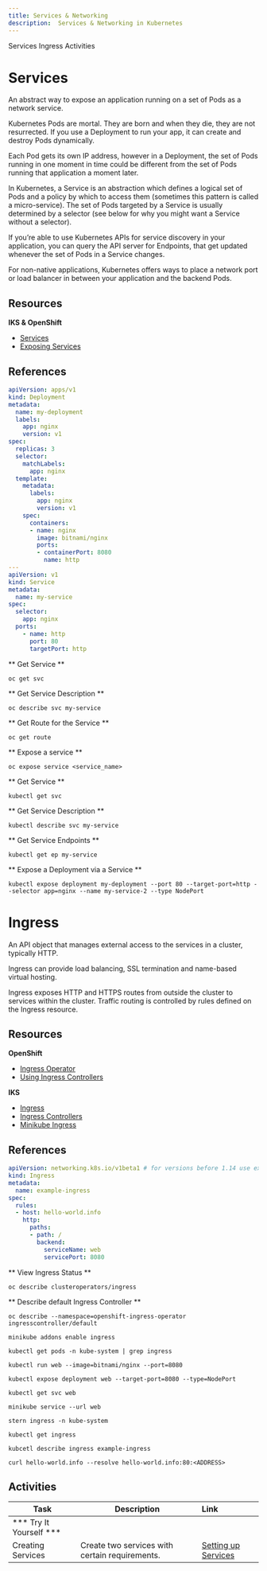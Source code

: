 ```yaml
---
title: Services & Networking
description:  Services & Networking in Kubernetes
---
```


<AnchorLinks>
  <AnchorLink>Services</AnchorLink>
  <AnchorLink>Ingress</AnchorLink>
  <AnchorLink>Activities</AnchorLink>
</AnchorLinks>

# Services

An abstract way to expose an application running on a set of Pods as a network service.

Kubernetes Pods are mortal. They are born and when they die, they are not resurrected. If you use a Deployment to run your app, it can create and destroy Pods dynamically.

Each Pod gets its own IP address, however in a Deployment, the set of Pods running in one moment in time could be different from the set of Pods running that application a moment later.

In Kubernetes, a Service is an abstraction which defines a logical set of Pods and a policy by which to access them (sometimes this pattern is called a micro-service). The set of Pods targeted by a Service is usually determined by a selector (see below for why you might want a Service without a selector).

If you’re able to use Kubernetes APIs for service discovery in your application, you can query the API server for Endpoints, that get updated whenever the set of Pods in a Service changes.

For non-native applications, Kubernetes offers ways to place a network port or load balancer in between your application and the backend Pods.


## Resources

**IKS & OpenShift**
- [Services](https://kubernetes.io/docs/concepts/services-networking/service/)
- [Exposing Services](https://kubernetes.io/docs/tutorials/kubernetes-basics/expose/expose-intro/)

## References

```yaml
apiVersion: apps/v1
kind: Deployment
metadata:
  name: my-deployment
  labels:
    app: nginx
    version: v1
spec:
  replicas: 3
  selector:
    matchLabels:
      app: nginx
  template:
    metadata:
      labels:
        app: nginx
        version: v1
    spec:
      containers:
      - name: nginx
        image: bitnami/nginx
        ports:
        - containerPort: 8080
          name: http
---
apiVersion: v1
kind: Service
metadata:
  name: my-service
spec:
  selector:
    app: nginx
  ports:
    - name: http
      port: 80
      targetPort: http
```
<Tabs>
<Tab label="OpenShift">

** Get Service **
```
oc get svc
```
** Get Service Description **
```
oc describe svc my-service
```
** Get Route for the Service **
```  
oc get route
```
** Expose a service **
```
oc expose service <service_name>
```

</Tab>

<Tab label="IKS">

** Get Service **
```
kubectl get svc
```
** Get Service Description **
```
kubectl describe svc my-service
```
** Get Service Endpoints **
```
kubectl get ep my-service
```
** Expose a Deployment via a Service **
```
kubectl expose deployment my-deployment --port 80 --target-port=http --selector app=nginx --name my-service-2 --type NodePort
```

</Tab>

</Tabs>

# Ingress

An API object that manages external access to the services in a cluster, typically HTTP.

Ingress can provide load balancing, SSL termination and name-based virtual hosting.

Ingress exposes HTTP and HTTPS routes from outside the cluster to services within the cluster. Traffic routing is controlled by rules defined on the Ingress resource.

## Resources

**OpenShift**
- [Ingress Operator](https://docs.openshift.com/container-platform/4.3/networking/ingress-operator.html)
- [Using Ingress Controllers](https://docs.openshift.com/container-platform/4.3/networking/configuring_ingress_cluster_traffic/configuring-ingress-cluster-traffic-ingress-controller.html)

**IKS**
- [Ingress](https://kubernetes.io/docs/concepts/services-networking/ingress/)
- [Ingress Controllers](https://kubernetes.io/docs/concepts/services-networking/ingress-controllers/)
- [Minikube Ingress](https://kubernetes.io/docs/tasks/access-application-cluster/ingress-minikube/)

## References

```yaml
apiVersion: networking.k8s.io/v1beta1 # for versions before 1.14 use extensions/v1beta1
kind: Ingress
metadata:
  name: example-ingress
spec:
  rules:
  - host: hello-world.info
    http:
      paths:
      - path: /
        backend:
          serviceName: web
          servicePort: 8080
```
<Tabs>
<Tab label="OpenShift">

** View Ingress Status **
```
oc describe clusteroperators/ingress
```
** Describe default Ingress Controller **
```
oc describe --namespace=openshift-ingress-operator ingresscontroller/default
```

</Tab>

<Tab label="IKS">

```
minikube addons enable ingress
```
```
kubectl get pods -n kube-system | grep ingress
```
```
kubectl run web --image=bitnami/nginx --port=8080
```
```
kubectl expose deployment web --target-port=8080 --type=NodePort
```
```
kubectl get svc web
```
```
minikube service --url web
```

```
stern ingress -n kube-system
```
```
kubectl get ingress
```
```
kubcetl describe ingress example-ingress
```
```
curl hello-world.info --resolve hello-world.info:80:<ADDRESS>
```

</Tab>

</Tabs>

## Activities

| Task                            | Description         | Link        |
| --------------------------------| ------------------  |:----------- |
| *** Try It Yourself ***                         |         |         | 
| Creating Services | Create two services with certain requirements. | [Setting up Services](../activities/labs/lab8) |